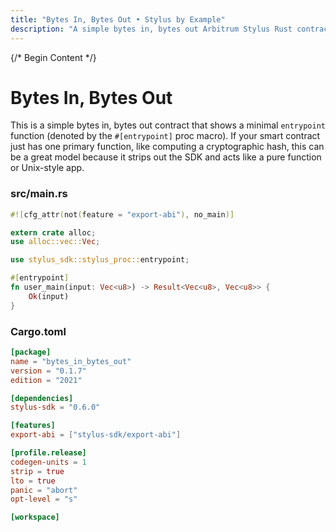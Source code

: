 ```yaml
---
title: "Bytes In, Bytes Out • Stylus by Example"
description: "A simple bytes in, bytes out Arbitrum Stylus Rust contract that shows a minimal `entrypoint` function."
---
```




{/* Begin Content */}

# Bytes In, Bytes Out

This is a simple bytes in, bytes out contract that shows a minimal `entrypoint` function (denoted by the `#[entrypoint]` proc macro). If your smart contract just has one primary function, like computing a cryptographic hash, this can be a great model because it strips out the SDK and acts like a pure function or Unix-style app.

### src/main.rs


<NotForProductionBannerPartial />


```rust
#![cfg_attr(not(feature = "export-abi"), no_main)]

extern crate alloc;
use alloc::vec::Vec;

use stylus_sdk::stylus_proc::entrypoint;

#[entrypoint]
fn user_main(input: Vec<u8>) -> Result<Vec<u8>, Vec<u8>> {
    Ok(input)
}
```

### Cargo.toml

```toml
[package]
name = "bytes_in_bytes_out"
version = "0.1.7"
edition = "2021"

[dependencies]
stylus-sdk = "0.6.0"

[features]
export-abi = ["stylus-sdk/export-abi"]

[profile.release]
codegen-units = 1
strip = true
lto = true
panic = "abort"
opt-level = "s"

[workspace]
```
